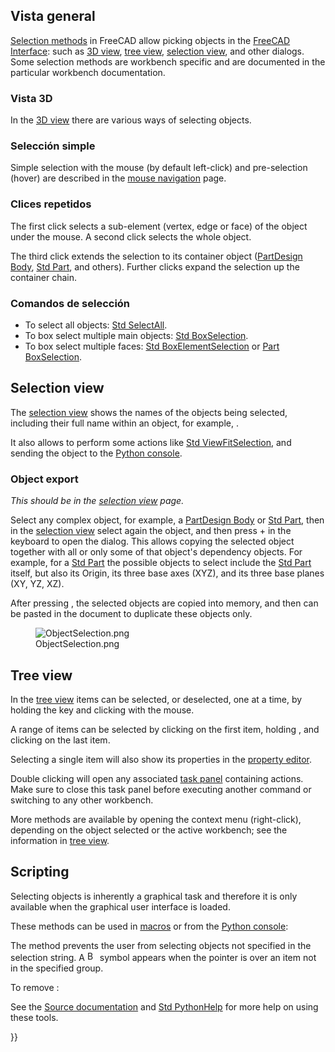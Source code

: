 <languages/>

<div class="mw-translate-fuzzy">
{{Docnav/es
|[[Mouse_Model/es|Modelo de ratón]]
|[[Navigation_Cube/es|Cubo de navegación]]
}}
</div>

{{TOCright}}

<span id="Overview"></span>
==Vista general==

[[Selection_methods|Selection methods]] in FreeCAD allow picking objects in the [[Interface|FreeCAD Interface]]: such as [[3D_view|3D view]], [[Tree_view|tree view]], [[Selection_view|selection view]], and other dialogs. Some selection methods are workbench specific and are documented in the particular workbench documentation.

<span id="3D_view"></span>
===Vista 3D===

In the [[3D_view|3D view]] there are various ways of selecting objects.

<span id="Simple_selection"></span>
===Selección simple===

Simple selection with the mouse (by default left-click) and pre-selection (hover) are described in the [[Mouse_navigation|mouse navigation]] page.

<span id="Repeated_clicks"></span>
===Clices repetidos===

The first click selects a sub-element (vertex, edge or face) of the object under the mouse. A second click selects the whole object.

The third click extends the selection to its container object ([[PartDesign_Body|PartDesign Body]], [[Std_Part|Std Part]], and others). Further clicks expand the selection up the container chain.

<span id="Selection_commands"></span>
===Comandos de selección===

* To select all objects: [[Std_SelectAll|Std SelectAll]].
* To box select multiple main objects: [[Std_BoxSelection|Std BoxSelection]].
* To box select multiple faces: [[Std_BoxElementSelection|Std BoxElementSelection]] or [[Part_BoxSelection|Part BoxSelection]].

==Selection view==

The [[Selection_view|selection view]] shows the names of the objects being selected, including their full name within an object, for example, {{incode|Unnamed#Body.Box001.Face17}}. 

It also allows to perform some actions like [[Std_ViewFitSelection|Std ViewFitSelection]], and sending the object to the [[Python_console|Python console]].

===Object export===

''This should be in the [[selection view]] page.''

Select any complex object, for example, a [[PartDesign_Body|PartDesign Body]] or [[Std_Part|Std Part]], then in the [[selection_view|selection view]] select again the object, and then press {{KEY|Ctrl}} + {{KEY|C}} in the keyboard to open the {{MenuCommand|Object selection}} dialog. This allows copying the selected object together with all or only some of that object's dependency objects. For example, for a [[Std_Part|Std Part]] the possible objects to select include the [[Std_Part|Std Part]] itself, but also its Origin, its three base axes (XYZ), and its three base planes (XY, YZ, XZ).

After pressing {{Button|OK}}, the selected objects are copied into memory, and then can be pasted in the document to duplicate these objects only.

[[File:ObjectSelection.png]] 

{{Caption|Object selection dialog that is launched from the [[Selection_view|selection view]].}}

==Tree view==

In the [[tree_view|tree view]] items can be selected, or deselected, one at a time, by holding the {{KEY|Ctrl}} key and clicking with the mouse.

A range of items can be selected by clicking on the first item, holding {{KEY|Shift}}, and clicking on the last item.

Selecting a single item will also show its properties in the [[property_editor|property editor]].

Double clicking will open any associated [[task_panel|task panel]] containing actions. Make sure to close this task panel before executing another command or switching to any other workbench.

More methods are available by opening the context menu (right-click), depending on the object selected or the active workbench; see the information in [[tree_view|tree view]].

==Scripting==

Selecting objects is inherently a graphical task and therefore it is only available when the graphical user interface is loaded.

These methods can be used in [[Macros|macros]] or from the [[Python_console|Python console]]:

{{Code|code=
import FreeCADGui as Gui

Gui.Selection.addSelection
Gui.Selection.addSelectionGate
Gui.Selection.Filter
}}

The {{incode|addSelectionGate}} method prevents the user from selecting objects not specified in the selection string. A [[Image:Button_invalid.svg|16px]] symbol appears when the pointer is over an item not in the specified group.

{{Code|code=
Gui.Selection.addSelectionGate("SELECT Part::Feature SUBELEMENT Edge")

#### or
Gui.Selection.addSelectionGate("SELECT Part::Feature SUBELEMENT Face")

#### or
Gui.Selection.addSelectionGate("SELECT Part::Feature SUBELEMENT Vertex")
}}

To remove {{incode|SelectionGate()}}:

{{Code|code=
Gui.Selection.removeSelectionGate()
}}

See the [[Source_documentation|Source documentation]] and [[Std_PythonHelp|Std PythonHelp]] for more help on using these tools.


<div class="mw-translate-fuzzy">
{{Docnav/es
|[[Mouse_Model/es|Modelo de ratón]]
|[[Navigation_Cube/es|Cubo de navegación]]
}}
</div>

{{Userdocnavi{{#translation:}}}}